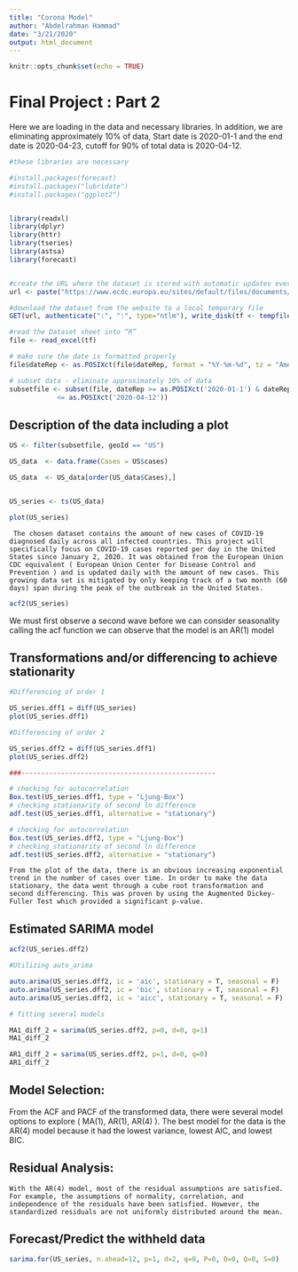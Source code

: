 ---
title: "Corona Model"
author: "Abdelrahman Hammad"
date: "3/21/2020"
output: html_document
---

```{r setup, include=FALSE}
knitr::opts_chunk$set(echo = TRUE)
```

# Final Project : Part 2

Here we are loading in the data and necessary libraries. In addition, we are eliminating approximately 10% of data, Start date is 2020-01-1 and the end date is 2020-04-23, cutoff for 90% of total data is 2020-04-12.

```{r formatting and part a, message = F, echo = F}
#these libraries are necessary

#install.packages(forecast)
#install.packages("lubridate")
#install.packages("ggplot2")


library(readxl)
library(dplyr)
library(httr)
library(tseries)
library(astsa)
library(forecast)


#create the URL where the dataset is stored with automatic updates every day
url <- paste("https://www.ecdc.europa.eu/sites/default/files/documents/COVID-19-geographic-disbtribution-worldwide-",format(Sys.time(), "%Y-%m-%d"), ".xlsx", sep = "")

#download the dataset from the website to a local temporary file
GET(url, authenticate(":", ":", type="ntlm"), write_disk(tf <- tempfile(fileext = ".xlsx")))

#read the Dataset sheet into “R”
file <- read_excel(tf)

# make sure the date is formatted properly
file$dateRep <- as.POSIXct(file$dateRep, format = "%Y-%m-%d", tz = "America/New_York")

# subset data - eliminate approximately 10% of data
subsetfile <- subset(file, dateRep >= as.POSIXct('2020-01-1') & dateRep 
            <= as.POSIXct('2020-04-12'))

```

## Description of the data including a plot

```{r Plotting data}
US <- filter(subsetfile, geoId == "US")

US_data  <- data.frame(Cases = US$cases)

US_data  <- US_data[order(US_data$Cases),]


US_series <- ts(US_data)

plot(US_series)
```

	 The chosen dataset contains the amount of new cases of COVID-19 diagnosed daily across all infected countries. This project will specifically focus on COVID-19 cases reported per day in the United States since January 2, 2020. It was obtained from the European Union CDC equivalent ( European Union Center for Disease Control and Prevention ) and is updated daily with the amount of new cases. This growing data set is mitigated by only keeping track of a two month (60 days) span during the peak of the outbreak in the United States.

```{r part b}

acf2(US_series)

```

We must first observe a second wave before we can consider seasonality 
calling the acf function we can observe that the model is an AR(1) model 

## Transformations and/or differencing to achieve stationarity

```{r transformation/differencing}

#Differencing of order 1

US_series.dff1 = diff(US_series)
plot(US_series.dff1)

#Differencing of order 2

US_series.dff2 = diff(US_series.dff1)
plot(US_series.dff2)

###-------------------------------------------------

# checking for autocorrelation
Box.test(US_series.dff1, type = "Ljung-Box")
# checking stationarity of second ln difference 
adf.test(US_series.dff1, alternative = "stationary")

# checking for autocorrelation
Box.test(US_series.dff2, type = "Ljung-Box")
# checking stationarity of second ln difference 
adf.test(US_series.dff2, alternative = "stationary")


```

	From the plot of the data, there is an obvious increasing exponential trend in the number of cases over time. In order to make the data stationary, the data went through a cube root transformation and second differencing. This was proven by using the Augmented Dickey-Fuller Test which provided a significant p-value. 
	
## Estimated SARIMA model

```{r model selection}

acf2(US_series.dff2)

#Utilizing auto_arima

auto.arima(US_series.dff2, ic = 'aic', stationary = T, seasonal = F)
auto.arima(US_series.dff2, ic = 'bic', stationary = T, seasonal = F)
auto.arima(US_series.dff2, ic = 'aicc', stationary = T, seasonal = F)

# fitting several models

MA1_diff_2 = sarima(US_series.dff2, p=0, d=0, q=1)
MA1_diff_2

AR1_diff_2 = sarima(US_series.dff2, p=1, d=0, q=0)
AR1_diff_2

```

## Model Selection:

  From the ACF and PACF of the transformed data, there were several model options to explore ( MA(1), AR(1), AR(4) ). The best model for the data is the AR(4) model because it had the lowest variance, lowest AIC, and lowest BIC. 

## Residual Analysis:

	With the AR(4) model, most of the residual assumptions are satisfied. For example, the assumptions of normality, correlation, and independence of the residuals have been satisfied. However, the standardized residuals are not uniformly distributed around the mean. 


## Forecast/Predict the withheld data

```{r forecast}

sarima.for(US_series, n.ahead=12, p=1, d=2, q=0, P=0, D=0, Q=0, S=0)

```


